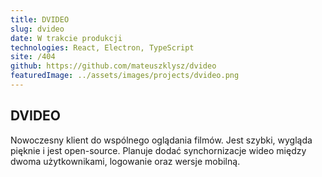 ```yaml
---
title: DVIDEO
slug: dvideo
date: W trakcie produkcji
technologies: React, Electron, TypeScript
site: /404
github: https://github.com/mateuszklysz/dvideo
featuredImage: ../assets/images/projects/dvideo.png
---
```


## DVIDEO

Nowoczesny klient do wspólnego oglądania filmów. Jest szybki, wygląda pięknie i jest open-source.
Planuje dodać synchornizacje wideo między dwoma użytkownikami, logowanie oraz wersje mobilną.
